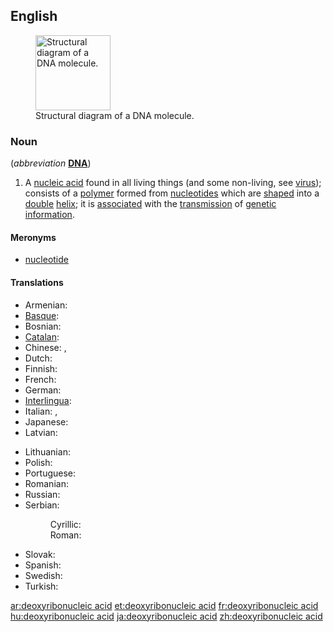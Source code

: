 {{wikipedia|DNA}}
==English==
[[File:DNA-structure-and-bases.png|thumb|120px|Structural diagram of a DNA molecule.]]
===Noun===
{{en-noun|sg=[[deoxyribonucleic]] [[acid]]|-}} (''abbreviation'' '''[[DNA]]''')

# {{genetics|biochemistry}} A [[nucleic acid]] found in all living things (and some non-living, see [[virus]]); consists of a [[polymer]] formed from [[nucleotide]]s which are [[shaped]] into a [[double]] [[helix]]; it is [[associated]] with the [[transmission]] of [[genetic]] [[information]].

====Meronyms====
* [[nucleotide]]

====Translations====
<!--Put the full forms only in this table. The translations of the abbreviation belong the translation table for "DNA", not here-->
{{trans-top|deoxyribonucleic acid}}
* Armenian: {{t-|hy|դեզօքսիռիբոնուկլեինաթթու|tr=dezòk’siṙibonukleinat’t’u}}
* [[Basque]]: {{t|eu|azido desoxirribonukleiko|xs=Basque}}
* Bosnian: {{t-|bs|dezoksiribonukleinska kiselina|f}}
* [[Catalan]]: {{t|ca|àcid desoxiribonucleic}}
* Chinese: {{t|cmn|核酸|tr=hésuān|sc=Hani}}, {{t|cmn|脱氧核糖核酸|tr=tuōyǎnghé táng hésuān|sc=Hani}}
* Dutch: {{t|nl|desoxyribonucleïnezuur}}
* Finnish: {{t-|fi|deoksiribonukleiinihappo}}
* French: {{t+|fr|acide désoxyribonucléique|m}}
* German: {{t+|de|Desoxyribonukleinsäure|f}}
* [[Interlingua]]: {{t|ia|acido desoxyribonucleic|xs=Interlingua}}
* Italian: {{t-|it|acido desossiribonucleico|m}},  {{t-|it|acido deossiribonucleico|m}}
* Japanese: {{t+|ja|デオキシリボ核酸|tr=deokishiribo kakusan}}
* Latvian: {{t|lv|dezoksiribonukleīnskābe|xs=Latvian}}
{{trans-mid}}
* Lithuanian: {{t|lt|deoksiribonukleinine rūgštis|xs=Lithuanian}}
* Polish: {{t|pl|kwas dezoksyrybonukleinowy|m}}
* Portuguese: {{t|pt|ácido desoxirribonucléico}}
* Romanian: {{t-|ro|acidul dezoxiribonucleic|m}}
* Russian: {{t-|ru|дезоксирибонуклеиновая кислота|f|tr=dɛsoksiribonukleínovaja kislotá}}
* Serbian:
*: Cyrillic: {{t-|sr|дезоксирибонуклеинска киселина|f|sc=Cyrl}}
*: Roman: {{t-|sr|dezoksiribonukleinska kiselina|f}}
* Slovak: {{t|sk|deoxyribonukleová kyselina|f}}
* Spanish: {{t+|es|ácido desoxirribonucleico|m}}
* Swedish: {{t|sv|deoxiribonukleinsyra|c}}
* Turkish: {{t-|tr|deoksiribonükleik asit}}
{{trans-bottom}}

[[ar:deoxyribonucleic acid]]
[[et:deoxyribonucleic acid]]
[[fr:deoxyribonucleic acid]]
[[hu:deoxyribonucleic acid]]
[[ja:deoxyribonucleic acid]]
[[zh:deoxyribonucleic acid]]